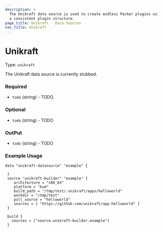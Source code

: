 ```yaml
---
description: >
  The Unikraft data source is used to create endless Packer plugins using
  a consistent plugin structure.
page_title: Unikraft - Data Sources
nav_title: Unikraft
---
```


# Unikraft

Type: `unikraft`

<!--
  Include a short description about the data source. This is a good place
  to call out what the data source does, and any requirements for the given
  data source environment. See https://www.packer.io/docs/datasources/amazon-ami
-->

The Unikraft data source is currently stubbed.


<!-- Data source Configuration Fields -->
### Required

- `todo` (string) - TODO.


<!--
  Optional Configuration Fields

  Configuration options that are not required or have reasonable defaults
  should be listed under the optionals section. Defaults values should be
  noted in the description of the field
-->
### Optional

- `todo` (string) - TODO



<!--
  A basic example on the usage of the data source. Multiple examples
  can be provided to highlight various build configurations.

-->
### OutPut

- `todo` (string) - TODO

<!--
  A basic example on the usage of the data source. Multiple examples
  can be provided to highlight various build configurations.

-->
### Example Usage


```hcl
data "unikraft-datasource" "example" {

 }
 source "unikraft-builder" "example" {
    architecture = "x86_64"
    platform = "kvm"
    build_path = "/tmp/test/.unikraft/apps/helloworld"
    workdir = "/tmp/test"
    pull_source = "helloworld"
    sources = [ "https://github.com/unikraft/app-helloworld" ]
 }

 build {
   sources = ["source.unikraft-builder.example"]
 }
```



